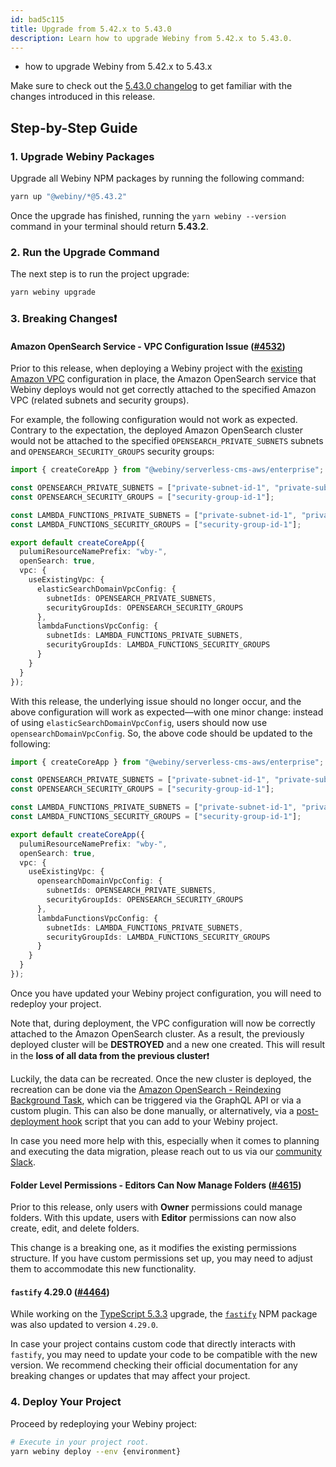 ```yaml
---
id: bad5c115
title: Upgrade from 5.42.x to 5.43.0
description: Learn how to upgrade Webiny from 5.42.x to 5.43.0.
---
```





<Alert type="success" title="What you’ll learn">

  - how to upgrade Webiny from 5.42.x to 5.43.x

</Alert>

<Alert type="info">

  Make sure to check out the [5.43.0 changelog](./changelog) to get familiar with the changes introduced in this
  release.

</Alert>

## Step-by-Step Guide

### 1. Upgrade Webiny Packages

Upgrade all Webiny NPM packages by running the following command:

```bash
yarn up "@webiny/*@5.43.2"
```

Once the upgrade has finished, running the `yarn webiny --version` command in your terminal should return **5.43.2**.

### 2. Run the Upgrade Command

The next step is to run the project upgrade:

```bash
yarn webiny upgrade
```

### 3. Breaking Changes❗

#### Amazon OpenSearch Service - VPC Configuration Issue ([#4532](https://github.com/webiny/webiny-js/pull/4532))

Prior to this release, when deploying a Webiny project with the [existing Amazon VPC](https://www.webiny.com/docs/enterprise/use-existing-amazon-vpc) configuration in place, the Amazon OpenSearch service that Webiny deploys would not get correctly attached to the specified Amazon VPC (related subnets and security groups).

For example, the following configuration would not work as expected. Contrary to the expectation, the deployed Amazon OpenSearch cluster would not be attached to the specified `OPENSEARCH_PRIVATE_SUBNETS` subnets and `OPENSEARCH_SECURITY_GROUPS` security groups:

```ts apps/core/webiny.application.ts
import { createCoreApp } from "@webiny/serverless-cms-aws/enterprise";

const OPENSEARCH_PRIVATE_SUBNETS = ["private-subnet-id-1", "private-subnet-id-2"];
const OPENSEARCH_SECURITY_GROUPS = ["security-group-id-1"];

const LAMBDA_FUNCTIONS_PRIVATE_SUBNETS = ["private-subnet-id-1", "private-subnet-id-2"];
const LAMBDA_FUNCTIONS_SECURITY_GROUPS = ["security-group-id-1"];

export default createCoreApp({
  pulumiResourceNamePrefix: "wby-",
  openSearch: true,
  vpc: {
    useExistingVpc: {
      elasticSearchDomainVpcConfig: {
        subnetIds: OPENSEARCH_PRIVATE_SUBNETS,
        securityGroupIds: OPENSEARCH_SECURITY_GROUPS
      },
      lambdaFunctionsVpcConfig: {
        subnetIds: LAMBDA_FUNCTIONS_PRIVATE_SUBNETS,
        securityGroupIds: LAMBDA_FUNCTIONS_SECURITY_GROUPS
      }
    }
  }
});
```

With this release, the underlying issue should no longer occur, and the above configuration will work as expected—with one minor change: instead of using `elasticSearchDomainVpcConfig`, users should now use `opensearchDomainVpcConfig`. So, the above code should be updated to the following:

```ts apps/core/webiny.application.ts
import { createCoreApp } from "@webiny/serverless-cms-aws/enterprise";

const OPENSEARCH_PRIVATE_SUBNETS = ["private-subnet-id-1", "private-subnet-id-2"];
const OPENSEARCH_SECURITY_GROUPS = ["security-group-id-1"];

const LAMBDA_FUNCTIONS_PRIVATE_SUBNETS = ["private-subnet-id-1", "private-subnet-id-2"];
const LAMBDA_FUNCTIONS_SECURITY_GROUPS = ["security-group-id-1"];

export default createCoreApp({
  pulumiResourceNamePrefix: "wby-",
  openSearch: true,
  vpc: {
    useExistingVpc: {
      opensearchDomainVpcConfig: {
        subnetIds: OPENSEARCH_PRIVATE_SUBNETS,
        securityGroupIds: OPENSEARCH_SECURITY_GROUPS
      },
      lambdaFunctionsVpcConfig: {
        subnetIds: LAMBDA_FUNCTIONS_PRIVATE_SUBNETS,
        securityGroupIds: LAMBDA_FUNCTIONS_SECURITY_GROUPS
      }
    }
  }
});
```

Once you have updated your Webiny project configuration, you will need to redeploy your project. 

Note that, during deployment, the VPC configuration will now be correctly attached to the Amazon OpenSearch cluster. As a result, the previously deployed cluster will be **DESTROYED** and a new one created. This will result in the **loss of all data from the previous cluster**❗

Luckily, the data can be recreated. Once the new cluster is deployed, the recreation can be done via the [Amazon OpenSearch - Reindexing Background Task](/docs/core-development-concepts/background-tasks/built-in-background-tasks#amazon-open-search-reindexing-background-task), which can be triggered via the GraphQL API or via a custom plugin. This can also be done manually, or alternatively, via a [post-deployment hook](https://www.webiny.com/docs/infrastructure/basics/build-and-deploy-hooks) script that you can add to your Webiny project.

In case you need more help with this, especially when it comes to planning and executing the data migration, please reach out to us via our [community Slack](https://webiny.com/slack).

#### Folder Level Permissions - Editors Can Now Manage Folders ([#4615](https://github.com/webiny/webiny-js/pull/4615))

Prior to this release, only users with **Owner** permissions could manage folders. With this update, users with **Editor** permissions can now also create, edit, and delete folders.

This change is a breaking one, as it modifies the existing permissions structure. If you have custom permissions set up, you may need to adjust them to accommodate this new functionality.

#### `fastify` 4.29.0 ([#4464](https://github.com/webiny/webiny-js/pull/4464))

While working on the [TypeScript 5.3.3](#type-script-5-3-3-4464) upgrade, the [`fastify`](https://fastify.dev/docs/v4.29.x/) NPM package was also updated to version `4.29.0`.

In case your project contains custom code that directly interacts with `fastify`, you may need to update your code to be compatible with the new version. We recommend checking their official documentation for any breaking changes or updates that may affect your project.

### 4. Deploy Your Project

Proceed by redeploying your Webiny project:

```bash
# Execute in your project root.
yarn webiny deploy --env {environment}
```

<AdditionalNotes />
